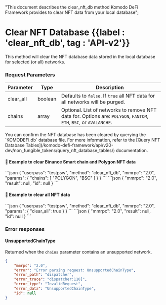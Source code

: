   "This document describes the clear_nft_db method Komodo DeFi Framework  provides to clear NFT data from your local database";

# Clear NFT Database {{label : 'clear_nft_db', tag : 'API-v2'}}

This method will clear the NFT database data stored in the local database for selected (or all) networks.

### Request Parameters

| Parameter  | Type    | Description                                                                                                        |
| ---------- | ------- | ------------------------------------------------------------------------------------------------------------------ |
| clear\_all | boolean | Defaults to `false`. If `true` all NFT data for all networks will be purged.                                       |
| chains     | array   | Optional. List of networks to remove NFT data for. Options are: `POLYGON`, `FANTOM`, `ETH`, `BSC`, or `AVALANCHE`. |

<Note>
  You can confirm the NFT database has been cleared by querying the `KOMODEFI.db` database file.
  For more information, refer to the [Query NFT Database Tables](/komodo-defi-framework/api/v20-dev/non_fungible_tokens/query_nft_database_tables/) documentation.
</Note>

#### 📌 Example to clear Binance Smart chain and Polygon NFT data

<CodeGroup title="Clear NFT Database" tag="POST" label="clear_nft_db" mm2MethodDecorate="true">
  ```json
  {
    "userpass": "testpsw",
    "method": "clear_nft_db",
    "mmrpc": "2.0",
    "params": {
      "chains": [
        "POLYGON",
        "BSC"
      ]
    }
  }
  ```
</CodeGroup>

<CollapsibleSection expandedText="Hide Response" collapsedText="Show Response">
  ```json
      {
          "mmrpc": "2.0",
          "result": null,
          "id": null
      }
  ```
</CollapsibleSection>

#### 📌 Example to clear all NFT data

<CodeGroup title="Clear NFT Database" tag="POST" label="clear_nft_db" mm2MethodDecorate="true">
  ```json
  {
    "userpass": "testpsw",
    "method": "clear_nft_db",
    "mmrpc": "2.0",
    "params": {
      "clear_all": true
    }
  }
  ```
</CodeGroup>

<CollapsibleSection expandedText="Hide Response" collapsedText="Show Response">
  ```json
      {
          "mmrpc": "2.0",
          "result": null,
          "id": null
      }
  ```
</CollapsibleSection>

### Error responses

#### UnsupportedChainType

Returned when the `chains` parameter contains an unsupported network.

```json
{
    "mmrpc": "2.0",
    "error": "Error parsing request: UnsupportedChainType",
    "error_path": "dispatcher",
    "error_trace": "dispatcher:110]",
    "error_type": "InvalidRequest",
    "error_data": "UnsupportedChainType",
    "id": null
}
```

